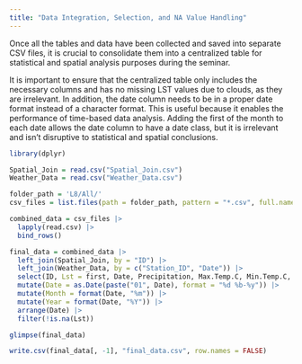 ```yaml
---
title: "Data Integration, Selection, and NA Value Handling"
---
```


Once all the tables and data have been collected and saved into separate CSV files, it is crucial to consolidate them into a centralized table for statistical and spatial analysis purposes during the seminar.

It is important to ensure that the centralized table only includes the necessary columns and has no missing LST values due to clouds, as they are irrelevant. In addition, the date column needs to be in a proper date format instead of a character format. This is useful because it enables the performance of time-based data analysis. Adding the first of the month to each date allows the date column to have a date class, but it is irrelevant and isn't disruptive to statistical and spatial conclusions.

```r
library(dplyr)

Spatial_Join = read.csv("Spatial_Join.csv")
Weather_Data = read.csv("Weather_Data.csv")

folder_path = 'L8/All/'
csv_files = list.files(path = folder_path, pattern = "*.csv", full.names = TRUE)

combined_data = csv_files |>
  lapply(read.csv) |>
  bind_rows()

final_data = combined_data |>
  left_join(Spatial_Join, by = "ID") |>
  left_join(Weather_Data, by = c("Station_ID", "Date")) |>
  select(ID, Lst = first, Date, Precipitation, Max.Temp.C, Min.Temp.C, Avg.Temp.C) |>
  mutate(Date = as.Date(paste("01", Date), format = "%d %b-%y")) |>
  mutate(Month = format(Date, "%m")) |>
  mutate(Year = format(Date, "%Y")) |>
  arrange(Date) |>
  filter(!is.na(Lst))

glimpse(final_data)

```

```r
write.csv(final_data[, -1], "final_data.csv", row.names = FALSE)

```
